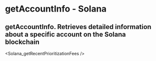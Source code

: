 # getAccountInfo - Solana

## getAccountInfo.  Retrieves detailed information about a specific account on the Solana blockchain


<Solana_getRecentPrioritizationFees />
